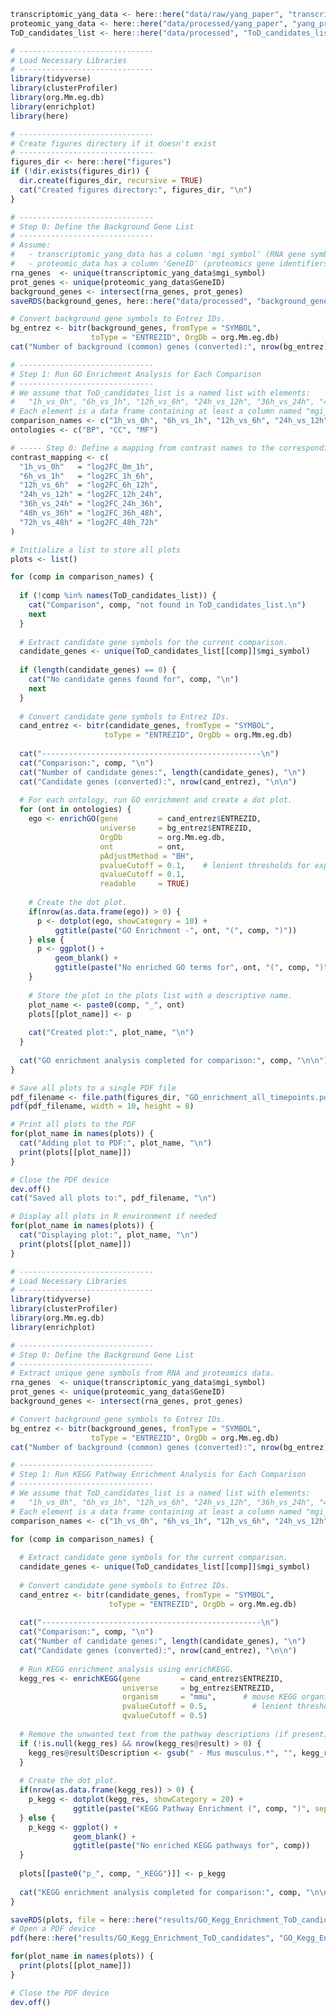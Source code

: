 

```r
transcriptomic_yang_data <- here::here("data/raw/yang_paper", "transcriptomic_counts.csv") |> read.csv()
proteomic_yang_data <- here::here("data/processed/yang_paper", "yang_proteomics.rds") |> readRDS()
ToD_candidates_list <- here::here("data/processed", "ToD_candidates_list_looser_th.rds") |> readRDS()
```

```r
# ------------------------------
# Load Necessary Libraries
# ------------------------------
library(tidyverse)
library(clusterProfiler)
library(org.Mm.eg.db)
library(enrichplot)
library(here)

# ------------------------------
# Create figures directory if it doesn't exist
# ------------------------------
figures_dir <- here::here("figures")
if (!dir.exists(figures_dir)) {
  dir.create(figures_dir, recursive = TRUE)
  cat("Created figures directory:", figures_dir, "\n")
}

# ------------------------------
# Step 0: Define the Background Gene List
# ------------------------------
# Assume:
#   - transcriptomic_yang_data has a column 'mgi_symbol' (RNA gene symbols)
#   - proteomic_data has a column 'GeneID' (proteomics gene identifiers)
rna_genes  <- unique(transcriptomic_yang_data$mgi_symbol)
prot_genes <- unique(proteomic_yang_data$GeneID)
background_genes <- intersect(rna_genes, prot_genes)
saveRDS(background_genes, here::here("data/processed", "background_genes.rds"))

# Convert background gene symbols to Entrez IDs.
bg_entrez <- bitr(background_genes, fromType = "SYMBOL", 
                  toType = "ENTREZID", OrgDb = org.Mm.eg.db)
cat("Number of background (common) genes (converted):", nrow(bg_entrez), "\n\n")

# ------------------------------
# Step 1: Run GO Enrichment Analysis for Each Comparison
# ------------------------------
# We assume that ToD_candidates_list is a named list with elements:
#   "1h_vs_0h", "6h_vs_1h", "12h_vs_6h", "24h_vs_12h", "36h_vs_24h", "48h_vs_36h", "72h_vs_48h"
# Each element is a data frame containing at least a column named "mgi_symbol".
comparison_names <- c("1h_vs_0h", "6h_vs_1h", "12h_vs_6h", "24h_vs_12h", "36h_vs_24h", "48h_vs_36h", "72h_vs_48h")
ontologies <- c("BP", "CC", "MF")

# ----- Step 0: Define a mapping from contrast names to the corresponding proteomics raw log₂FC column names -----
contrast_mapping <- c(
  "1h_vs_0h"   = "log2FC_0m_1h",
  "6h_vs_1h"   = "log2FC_1h_6h",
  "12h_vs_6h"  = "log2FC_6h_12h",
  "24h_vs_12h" = "log2FC_12h_24h",
  "36h_vs_24h" = "log2FC_24h_36h",
  "48h_vs_36h" = "log2FC_36h_48h",
  "72h_vs_48h" = "log2FC_48h_72h"
)

# Initialize a list to store all plots
plots <- list()

for (comp in comparison_names) {
  
  if (!comp %in% names(ToD_candidates_list)) {
    cat("Comparison", comp, "not found in ToD_candidates_list.\n")
    next
  }
  
  # Extract candidate gene symbols for the current comparison.
  candidate_genes <- unique(ToD_candidates_list[[comp]]$mgi_symbol)
  
  if (length(candidate_genes) == 0) {
    cat("No candidate genes found for", comp, "\n")
    next
  }
  
  # Convert candidate gene symbols to Entrez IDs.
  cand_entrez <- bitr(candidate_genes, fromType = "SYMBOL", 
                     toType = "ENTREZID", OrgDb = org.Mm.eg.db)
  
  cat("-------------------------------------------------\n")
  cat("Comparison:", comp, "\n")
  cat("Number of candidate genes:", length(candidate_genes), "\n")
  cat("Candidate genes (converted):", nrow(cand_entrez), "\n\n")
  
  # For each ontology, run GO enrichment and create a dot plot.
  for (ont in ontologies) {
    ego <- enrichGO(gene         = cand_entrez$ENTREZID,
                    universe     = bg_entrez$ENTREZID,
                    OrgDb        = org.Mm.eg.db,
                    ont          = ont,
                    pAdjustMethod = "BH",
                    pvalueCutoff = 0.1,    # lenient thresholds for exploration
                    qvalueCutoff = 0.1,
                    readable     = TRUE)
    
    # Create the dot plot.
    if(nrow(as.data.frame(ego)) > 0) {
      p <- dotplot(ego, showCategory = 10) +
          ggtitle(paste("GO Enrichment -", ont, "(", comp, ")"))
    } else {
      p <- ggplot() +
          geom_blank() +
          ggtitle(paste("No enriched GO terms for", ont, "(", comp, ")"))
    }
    
    # Store the plot in the plots list with a descriptive name.
    plot_name <- paste0(comp, "_", ont)
    plots[[plot_name]] <- p
    
    cat("Created plot:", plot_name, "\n")
  }
  
  cat("GO enrichment analysis completed for comparison:", comp, "\n\n")
}

# Save all plots to a single PDF file
pdf_filename <- file.path(figures_dir, "GO_enrichment_all_timepoints.pdf")
pdf(pdf_filename, width = 10, height = 8)

# Print all plots to the PDF
for(plot_name in names(plots)) {
  cat("Adding plot to PDF:", plot_name, "\n")
  print(plots[[plot_name]])
}

# Close the PDF device
dev.off()
cat("Saved all plots to:", pdf_filename, "\n")

# Display all plots in R environment if needed
for(plot_name in names(plots)) {
  cat("Displaying plot:", plot_name, "\n")
  print(plots[[plot_name]])
}
```



```r
# ------------------------------
# Load Necessary Libraries
# ------------------------------
library(tidyverse)
library(clusterProfiler)
library(org.Mm.eg.db)
library(enrichplot)

# ------------------------------
# Step 0: Define the Background Gene List
# ------------------------------
# Extract unique gene symbols from RNA and proteomics data.
rna_genes  <- unique(transcriptomic_yang_data$mgi_symbol)
prot_genes <- unique(proteomic_yang_data$GeneID)
background_genes <- intersect(rna_genes, prot_genes)

# Convert background gene symbols to Entrez IDs.
bg_entrez <- bitr(background_genes, fromType = "SYMBOL", 
                  toType = "ENTREZID", OrgDb = org.Mm.eg.db)
cat("Number of background (common) genes (converted):", nrow(bg_entrez), "\n\n")

# ------------------------------
# Step 1: Run KEGG Pathway Enrichment Analysis for Each Comparison
# ------------------------------
# We assume that ToD_candidates_list is a named list with elements:
#   "1h_vs_0h", "6h_vs_1h", "12h_vs_6h", "24h_vs_12h", "36h_vs_24h", "48h_vs_36h", "72h_vs_48h"
# Each element is a data frame containing at least a column named "mgi_symbol".
comparison_names <- c("1h_vs_0h", "6h_vs_1h", "12h_vs_6h", "24h_vs_12h", "36h_vs_24h", "48h_vs_36h", "72h_vs_48h")

for (comp in comparison_names) {
  
  # Extract candidate gene symbols for the current comparison.
  candidate_genes <- unique(ToD_candidates_list[[comp]]$mgi_symbol)
  
  # Convert candidate gene symbols to Entrez IDs.
  cand_entrez <- bitr(candidate_genes, fromType = "SYMBOL", 
                      toType = "ENTREZID", OrgDb = org.Mm.eg.db)
  
  cat("-------------------------------------------------\n")
  cat("Comparison:", comp, "\n")
  cat("Number of candidate genes:", length(candidate_genes), "\n")
  cat("Candidate genes (converted):", nrow(cand_entrez), "\n\n")
  
  # Run KEGG enrichment analysis using enrichKEGG.
  kegg_res <- enrichKEGG(gene         = cand_entrez$ENTREZID,
                         universe     = bg_entrez$ENTREZID,
                         organism     = "mmu",      # mouse KEGG organism code
                         pvalueCutoff = 0.5,          # lenient threshold for exploration
                         qvalueCutoff = 0.5)
  
  # Remove the unwanted text from the pathway descriptions (if present).
  if (!is.null(kegg_res) && nrow(kegg_res@result) > 0) {
    kegg_res@result$Description <- gsub(" - Mus musculus.*", "", kegg_res@result$Description)
  }
  
  # Create the dot plot.
  if(nrow(as.data.frame(kegg_res)) > 0) {
    p_kegg <- dotplot(kegg_res, showCategory = 20) +
              ggtitle(paste("KEGG Pathway Enrichment (", comp, ")", sep = ""))
  } else {
    p_kegg <- ggplot() +
              geom_blank() +
              ggtitle(paste("No enriched KEGG pathways for", comp))
  }
  
  plots[[paste0("p_", comp, "_KEGG")]] <- p_kegg
  
  cat("KEGG enrichment analysis completed for comparison:", comp, "\n\n")
}
```


```r

saveRDS(plots, file = here::here("results/GO_Kegg_Enrichment_ToD_candidates", "GO_Kegg_Enrichment_ToD_candidates.rds"))
# Open a PDF device
pdf(here::here("results/GO_Kegg_Enrichment_ToD_candidates", "GO_Kegg_Enrichment_ToD_candidates.pdf"))

for(plot_name in names(plots)) {
  print(plots[[plot_name]])
}

# Close the PDF device
dev.off()
```